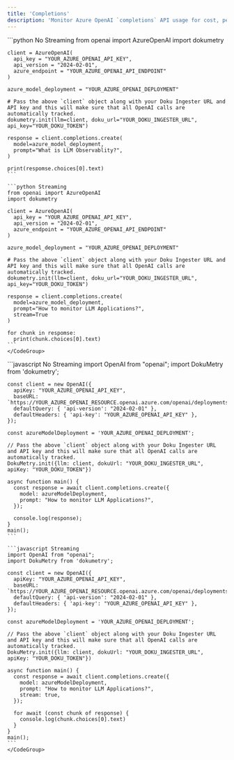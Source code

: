 ```yaml
---
title: 'Completions'
description: 'Monitor Azure OpenAI `completions` API usage for cost, performance & user interactions'
---
```


<Tabs>
  <Tab title="Python">
    <CodeGroup>
    ```python No Streaming
    from openai import AzureOpenAI
    import dokumetry

    client = AzureOpenAI(
      api_key = "YOUR_AZURE_OPENAI_API_KEY",  
      api_version = "2024-02-01",
      azure_endpoint = "YOUR_AZURE_OPENAI_API_ENDPOINT"
    )

    azure_model_deployment = "YOUR_AZURE_OPENAI_DEPLOYMENT"

    # Pass the above `client` object along with your Doku Ingester URL and API key and this will make sure that all OpenAI calls are automatically tracked.
    dokumetry.init(llm=client, doku_url="YOUR_DOKU_INGESTER_URL", api_key="YOUR_DOKU_TOKEN")

    response = client.completions.create(
      model=azure_model_deployment,
      prompt="What is LLM Observablity?",
    )

    print(respomse.choices[0].text)
    ```

    ```python Streaming
    from openai import AzureOpenAI
    import dokumetry

    client = AzureOpenAI(
      api_key = "YOUR_AZURE_OPENAI_API_KEY",  
      api_version = "2024-02-01",
      azure_endpoint = "YOUR_AZURE_OPENAI_API_ENDPOINT"
    )

    azure_model_deployment = "YOUR_AZURE_OPENAI_DEPLOYMENT"

    # Pass the above `client` object along with your Doku Ingester URL and API key and this will make sure that all OpenAI calls are automatically tracked.
    dokumetry.init(llm=client, doku_url="YOUR_DOKU_INGESTER_URL", api_key="YOUR_DOKU_TOKEN")

    response = client.completions.create(
      model=azure_model_deployment,
      prompt="How to monitor LLM Applications?",
      stream=True
    )

    for chunk in respomse:
      print(chunk.choices[0].text)
    ```
    </CodeGroup>
  </Tab>
  <Tab title="NodeJS">
    <CodeGroup>
    ```javascript No Streaming
    import OpenAI from "openai";
    import DokuMetry from 'dokumetry';

    const client = new OpenAI({
      apiKey: "YOUR_AZURE_OPENAI_API_KEY",
      baseURL: `https://YOUR_AZURE_OPENAI_RESOURCE.openai.azure.com/openai/deployments/YOUR_AZURE_OPENAI_DEPLOYMENT`,
      defaultQuery: { 'api-version': "2024-02-01" },
      defaultHeaders: { 'api-key': "YOUR_AZURE_OPENAI_API_KEY" },
    });

    const azureModelDeployment = 'YOUR_AZURE_OPENAI_DEPLOYMENT';

    // Pass the above `client` object along with your Doku Ingester URL and API key and this will make sure that all OpenAI calls are automatically tracked.
    DokuMetry.init({llm: client, dokuUrl: "YOUR_DOKU_INGESTER_URL", apiKey: "YOUR_DOKU_TOKEN"})

    async function main() {
      const response = await client.completions.create({
        model: azureModelDeployment,
        prompt: "How to monitor LLM Applications?",
      });

      console.log(response);
    }
    main();
    ```

    ```javascript Streaming
    import OpenAI from "openai";
    import DokuMetry from 'dokumetry';

    const client = new OpenAI({
      apiKey: "YOUR_AZURE_OPENAI_API_KEY",
      baseURL: `https://YOUR_AZURE_OPENAI_RESOURCE.openai.azure.com/openai/deployments/YOUR_AZURE_OPENAI_DEPLOYMENT`,
      defaultQuery: { 'api-version': "2024-02-01" },
      defaultHeaders: { 'api-key': "YOUR_AZURE_OPENAI_API_KEY" },
    });

    const azureModelDeployment = 'YOUR_AZURE_OPENAI_DEPLOYMENT';

    // Pass the above `client` object along with your Doku Ingester URL and API key and this will make sure that all OpenAI calls are automatically tracked.
    DokuMetry.init({llm: client, dokuUrl: "YOUR_DOKU_INGESTER_URL", apiKey: "YOUR_DOKU_TOKEN"})

    async function main() {
      const response = await client.completions.create({
        model: azureModelDeployment,
        prompt: "How to monitor LLM Applications?",
        stream: true,
      });

      for await (const chunk of response) {
        console.log(chunk.choices[0].text)
      }
    }
    main();
    ```
    </CodeGroup>
  </Tab>
</Tabs>